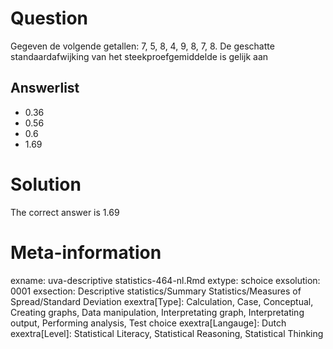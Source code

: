 Question
========

Gegeven de volgende getallen: 7, 5, 8, 4, 9, 8, 7, 8. De geschatte standaardafwijking van het steekproefgemiddelde is gelijk aan

Answerlist
----------
* 0.36
* 0.56
* 0.6
* 1.69

Solution
========

The correct answer is  1.69

Meta-information
================
exname: uva-descriptive statistics-464-nl.Rmd
extype: schoice
exsolution: 0001
exsection: Descriptive statistics/Summary Statistics/Measures of Spread/Standard Deviation
exextra[Type]: Calculation, Case, Conceptual, Creating graphs, Data manipulation, Interpretating graph, Interpretating output, Performing analysis, Test choice
exextra[Langauge]: Dutch
exextra[Level]: Statistical Literacy, Statistical Reasoning, Statistical Thinking
